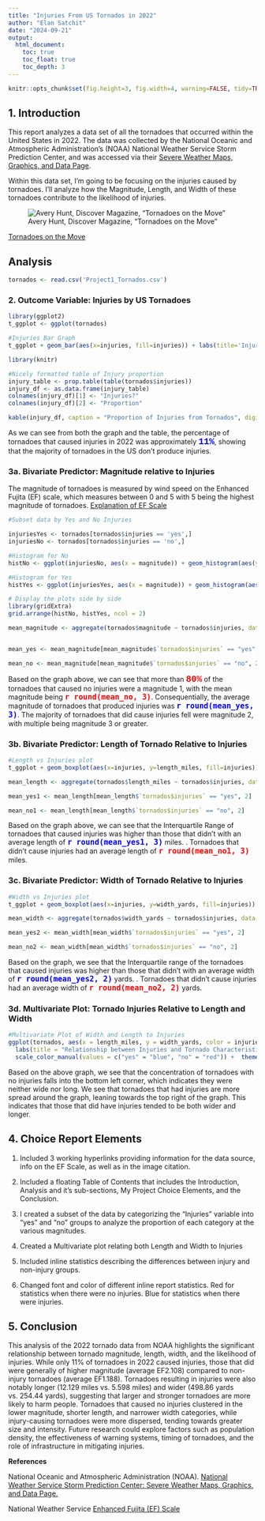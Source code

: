 ---
title: "Injuries From US Tornados in 2022"
author: "Elan Satchit"
date: "2024-09-21"
output: 
  html_document:
    toc: true
    toc_float: true
    toc_depth: 3
---

```{r global_options, echo=FALSE}
knitr::opts_chunk$set(fig.height=3, fig.width=4, warning=FALSE, tidy=TRUE, tidy.opts=list(width.cutoff=60))
```

## 1. Introduction

This report analyzes a data set of all the tornadoes that occurred within the United States in 2022. The data was collected by the National Oceanic and Atmospheric Administration's (NOAA) National Weather Service Storm Prediction Center, and was accessed via their [Severe Weather Maps, Graphics, and Data Page](https://www.spc.noaa.gov/wcm/#data).

Within this data set, I'm going to be focusing on the injuries caused by tornadoes. I'll analyze how the Magnitude, Length, and Width of these tornadoes contribute to the likelihood of injuries.

![Avery Hunt, Discover Magazine, "Tornadoes on the Move"](tornadoimage.jpg)

[Tornadoes on the Move](https://www.discovermagazine.com/environment/tornadoes-on-the-move)

## Analysis

```{r echo=FALSE}
tornados <- read.csv('Project1_Tornados.csv')
```

### 2. Outcome Variable: Injuries by US Tornadoes

```{r echo=FALSE}
library(ggplot2)
t_ggplot <- ggplot(tornados)

#Injuries Bar Graph
t_ggplot + geom_bar(aes(x=injuries, fill=injuries)) + labs(title='Injuries by US Tornados in 2022', x='Were there injuries?', y='Frequency', fill='Injuries?') + theme_classic()
```

```{r echo = FALSE}
library(knitr)

#Nicely formatted table of Injury proportion
injury_table <- prop.table(table(tornados$injuries))
injury_df <- as.data.frame(injury_table)
colnames(injury_df)[1] <- "Injuries?"
colnames(injury_df)[2] <- "Proportion"

kable(injury_df, caption = "Proportion of Injuries from Tornados", digits = 4)

```

As we can see from both the graph and the table, the percentage of tornadoes that caused injuries in 2022 was approximately [ **11%** ]{style="color: blue; font-family: 'Courier New'; font-size: 18px;"}, showing that the majority of tornadoes in the US don't produce injuries.

### 3a. Bivariate Predictor: Magnitude relative to Injuries

The magnitude of tornadoes is measured by wind speed on the Enhanced Fujita (EF) scale, which measures between 0 and 5 with 5 being the highest magnitude of tornadoes. [Explanation of EF Scale](https://www.weather.gov/oun/efscale#:~:text=The%20Enhanced%20Fujita%20Scale%20or,wind%20speeds%20and%20related%20damage.)

```{r echo=FALSE}

#Subset data by Yes and No Injuries

injuriesYes <- tornados[tornados$injuries == 'yes',]
injuriesNo <- tornados[tornados$injuries == 'no',]

#Histogram for No
histNo <- ggplot(injuriesNo, aes(x = magnitude)) + geom_histogram(aes(y = ..count../sum(..count..)), binwidth = 0.5, color = "black", fill = "red")+ labs(x = 'Magnitude', y = 'Proportion', title = 'Injuries: No') + scale_y_continuous(labels = scales::percent_format()) + theme_classic() 

#Histogram for Yes
histYes <- ggplot(injuriesYes, aes(x = magnitude)) + geom_histogram(aes(y = ..count../sum(..count..)), binwidth = 0.5, color = "black", fill = "blue", alpha = 0.5) + labs(x = 'Magnitude', y = 'Proportion', title = 'Injuries: Yes') + scale_y_continuous(labels = scales::percent_format()) + theme_classic()

# Display the plots side by side
library(gridExtra)
grid.arrange(histNo, histYes, ncol = 2)

mean_magnitude <- aggregate(tornados$magnitude ~ tornados$injuries, data = tornados, mean)


mean_yes <- mean_magnitude[mean_magnitude$`tornados$injuries` == "yes", 2]

mean_no <- mean_magnitude[mean_magnitude$`tornados$injuries` == "no", 2]

```

Based on the graph above, we can see that more than [ **80%** ]{style="color: red; font-family: 'Courier New'; font-size: 18px;"} of the tornadoes that caused no injuries were a magnitude 1, with the mean magnitude being [ **`r round(mean_no, 3)`** ]{style="color: red; font-family: 'Courier New'; font-size: 18px;"}. Consequentially, the average magnitude of tornadoes that produced injuries was [ **`r round(mean_yes, 3)`** ]{style="color: blue; font-family: 'Courier New'; font-size: 18px;"}. The majority of tornadoes that did cause injuries fell were magnitude 2, with multiple being magnitude 3 or greater.

### 3b. Bivariate Predictor: Length of Tornado Relative to Injuries

```{r echo = FALSE}
#Length vs Injuries plot
t_ggplot + geom_boxplot(aes(x=injuries, y=length_miles, fill=injuries)) + labs(x='Were there injuries?', y='Length (Miles)', title='Injuries relative to Length of Tornado', fill='Injuries?') + theme_classic() + ylim(0,40)

mean_length <- aggregate(tornados$length_miles ~ tornados$injuries, data = tornados, mean)

mean_yes1 <- mean_length[mean_length$`tornados$injuries` == "yes", 2]

mean_no1 <- mean_length[mean_length$`tornados$injuries` == "no", 2]

```

Based on the graph above, we can see that the Interquartile Range of tornadoes that caused injuries was higher than those that didn't with an average length of [**`r round(mean_yes1, 3)`**]{style="color: blue; font-family: 'Courier New'; font-size: 18px;"} miles. . Tornadoes that didn't cause injuries had an average length of [**`r round(mean_no1, 3)`**]{style="color: red; font-family: 'Courier New'; font-size: 18px;"} miles.

### 3c. Bivariate Predictor: Width of Tornado Relative to Injuries

```{r echo = FALSE}
#Width vs Injuries plot
t_ggplot + geom_boxplot(aes(x=injuries, y=width_yards, fill=injuries)) + labs(x='Were there injuries?', y='Width(Yards)', title='Injuries relative to Width of Tornado', fill='Injuries?') + theme_classic() 

mean_width <- aggregate(tornados$width_yards ~ tornados$injuries, data = tornados, mean)

mean_yes2 <- mean_width[mean_width$`tornados$injuries` == "yes", 2]

mean_no2 <- mean_width[mean_width$`tornados$injuries` == "no", 2]
```

Based on the graph, we see that the Interquartile range of the tornadoes that caused injuries was higher than those that didn't with an average width of [**`r round(mean_yes2, 2)`**]{style="color: blue; font-family: 'Courier New'; font-size: 18px;"} yards. . Tornadoes that didn't cause injuries had an average width of [**`r round(mean_no2, 2)`**]{style="color: red; font-family: 'Courier New'; font-size: 18px;"} yards.

### 3d. Multivariate Plot: Tornado Injuries Relative to Length and Width

```{r echo = FALSE}

#Multivariate Plot of Width and Length to Injuries
ggplot(tornados, aes(x = length_miles, y = width_yards, color = injuries)) + geom_point(alpha = 0.6, size = 2) +  
  labs(title = "Relationship between Injuries and Tornado Characteristics", x = "Length (miles)", y = "Width (yards)", color = "Injuries") + theme_minimal() + 
  scale_color_manual(values = c("yes" = "blue", "no" = "red")) +  theme(legend.position = "right") + xlim(0,20)

```

Based on the above graph, we see that the concentration of tornadoes with no injuries falls into the bottom left corner, which indicates they were neither wide nor long. We see that tornadoes that had injuries are more spread around the graph, leaning towards the top right of the graph. This indicates that those that did have injuries tended to be both wider and longer.

## 4. Choice Report Elements

1.  Included 3 working hyperlinks providing information for the data source, info on the EF Scale, as well as in the image citation.

2.  Included a floating Table of Contents that includes the Introduction, Analysis and it's sub-sections, My Project Choice Elements, and the Conclusion.

3.  I created a subset of the data by categorizing the "Injuries" variable into "yes" and "no" groups to analyze the proportion of each category at the various magnitudes.

4.  Created a Multivariate plot relating both Length and Width to Injuries

5.  Included inline statistics describing the differences between injury and non-injury groups.

6.  Changed font and color of different inline report statistics. Red for statistics when there were no injuries. Blue for statistics when there were injuries.

## 5. Conclusion

This analysis of the 2022 tornado data from NOAA highlights the significant relationship between tornado magnitude, length, width, and the likelihood of injuries. While only 11% of tornadoes in 2022 caused injuries, those that did were generally of higher magnitude (average EF2.108) compared to non-injury tornadoes (average EF1.188). Tornadoes resulting in injuries were also notably longer (12.129 miles vs. 5.598 miles) and wider (498.86 yards vs. 254.44 yards), suggesting that larger and stronger tornadoes are more likely to harm people. Tornadoes that caused no injuries clustered in the lower magnitude, shorter length, and narrower width categories, while injury-causing tornadoes were more dispersed, tending towards greater size and intensity. Future research could explore factors such as population density, the effectiveness of warning systems, timing of tornadoes, and the role of infrastructure in mitigating injuries.

**References**

National Oceanic and Atmospheric Administration (NOAA). [National Weather Service Storm Prediction Center: Severe Weather Maps, Graphics, and Data Page.](https://www.spc.noaa.gov/wcm/#data)

National Weather Service [Enhanced Fujita (EF) Scale](https://www.weather.gov/oun/efscale)
